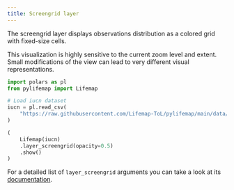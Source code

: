 ```yaml
---
title: Screengrid layer
---
```


The screengrid layer displays observations distribution as a colored grid with fixed-size cells. 


::: {.callout-note}
This visualization is highly sensitive to the current zoom level and extent. Small modifications of the view can lead to very different visual representations.
:::

```python
import polars as pl
from pylifemap import Lifemap

# Load iucn dataset
iucn = pl.read_csv(
    "https://raw.githubusercontent.com/Lifemap-ToL/pylifemap/main/data/iucn.csv"
)

(
    Lifemap(iucn)
    .layer_screengrid(opacity=0.5)
    .show()
)
```


For a detailed list of `layer_screengrid` arguments you can take a look at its [documentation](`~pylifemap.Lifemap.layer_screengrid`).
